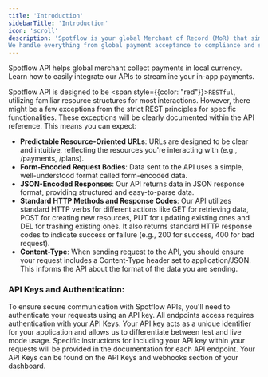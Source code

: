 ```yaml
---
title: 'Introduction'
sidebarTitle: 'Introduction'
icon: 'scroll'
description: 'Spotflow is your global Merchant of Record (MoR) that simplifies payment processing for businesses worldwide.
We handle everything from global payment acceptance to compliance and settlement — empowering merchants to go global effortlessly. Learn how to easily integrate our APIs to streamline your in-app payments.'
---
```

Spotflow API helps global merchant collect payments in local currency. Learn how to easily integrate our APIs to streamline your in-app payments.

Spotflow API is designed to be <span style={{color: "red"}}>`RESTful`</span>, utilizing familiar resource structures for most interactions. However, there might be a few exceptions from the strict REST principles for specific functionalities. These exceptions will be clearly documented within the API reference. This means you can expect:


- **Predictable Resource-Oriented URLs**: URLs are designed to be clear and intuitive, reflecting the resources you're interacting with (e.g., /payments, /plans).
- **Form-Encoded Request Bodies**: Data sent to the API uses a simple, well-understood format called form-encoded data.
- **JSON-Encoded Responses**: Our API returns data in JSON response format, providing structured and easy-to-parse data.
- **Standard HTTP Methods and Response Codes**: Our API utilizes standard HTTP verbs for different actions like GET for retrieving data, POST for creating new resources, PUT for updating existing ones and DEL for trashing existing ones. It also returns standard HTTP response codes to indicate success or failure (e.g., 200 for success, 400 for bad request).
- **Content-Type**: When sending request to the API, you should ensure your request includes a Content-Type header set to application/JSON. This informs the API about the format of the data you are sending.

### API Keys and Authentication:

To ensure secure communication with Spotflow APIs, you'll need to authenticate your requests using an API key. All endpoints access requires authentication with your API Keys. Your API key acts as a unique identifier for your application and allows us to differentiate between test and live mode usage. Specific instructions for including your API key within your requests will be provided in the documentation for each API endpoint. Your API Keys can be found on the API Keys and webhooks section of your dashboard.